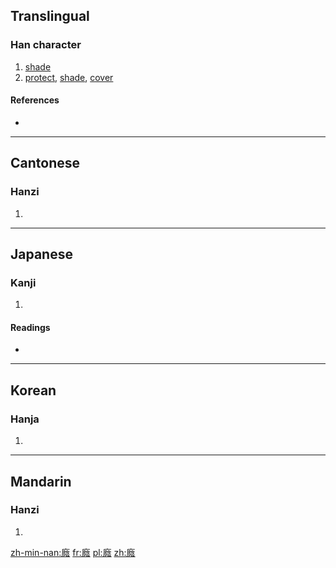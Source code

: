 ==Translingual==

===Han character===
{{Han char|rn=53|rad=广|as=11|sn=14|four=0023<sub>1</sub>|canj=戈弓中戈 (INLI)}}

# [[shade]]
# [[protect]], [[shade]], [[cover]]

====References====
* {{Han ref|kx=0350.040|dkj=09463|dj=0661.060|hdz=20897.020|uh=5ED5|ud=24277|bh=E1BA|bd=57786}}

----

==Cantonese==

===Hanzi===
{{yue-hanzi|jyut=|y=yam3}}

# {{defn|lang=yue|sort=广11}}

----

==Japanese==

===Kanji===
{{ja-kanji|grade=|rs=广11}}

# {{defn|lang=ja|sort=广11}}

====Readings====
* {{ja-readings|on=[[いん]] (in), [[おん]] (on)|kun=[[おほふ]] (ohofu), [[かばふ]] (kabafu), [[かげ]] (kage)}}

----

==Korean==

===Hanja===
{{ko-hanja|hangeul=음|rv=eum|mr=ŭm}}

# {{defn|lang=ko|sort=广11}}

----

==Mandarin==

===Hanzi===
{{cmn-hanzi|pin=[[yīn]] ([[yin1]])|wg=yin<sup>1</sup>}}

# {{defn|lang=cmn|sort=广11}}

[[zh-min-nan:廕]]
[[fr:廕]]
[[pl:廕]]
[[zh:廕]]